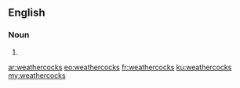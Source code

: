 ==English==

===Noun===
{{head|en|plural}}

# {{plural of|weathercock|lang=en|nocat=1}}

[[ar:weathercocks]]
[[eo:weathercocks]]
[[fr:weathercocks]]
[[ku:weathercocks]]
[[my:weathercocks]]